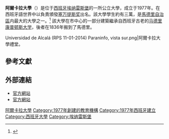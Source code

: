 {{Infobox university
|name           = 阿爾卡拉大學
|native_name    = Universidad de Alcalá
|image=Universidad-Alcala-180819.jpg
|established    = 1979年<ref name=Founded>{{cite journal|url=http://www.boe.es/boe/dias/1977/06/30/pdfs/A14660-14661.pdf|title=Real Decreto 1502/1977, de 10 de junio, sobre creación de una nueva Universidad de Madrid, con sede en Alcalá de Henares|journal=[[西班牙国家官方公报|BOE]]|date=1977-06-30|issue=155|pages=14660-1|language=es|access-date=2016-03-30|archive-date=2021-02-01|archive-url=https://web.archive.org/web/20210201233002/https://www.boe.es/boe/dias/1977/06/30/pdfs/A14660-14661.pdf|dead-url=no}}</ref>
|type           = [[公立大學|公立大學]]
|rector         = Dr. Fernando Galván
|city           = [[埃纳雷斯堡|埃纳雷斯堡]]
|state          = [[馬德里自治區|馬德里自治區]]
|country        = [[西班牙|西班牙]]
|students       = 22,836
|campus         = 都市
|affiliations   = [[Campus_Europae|Campus Europae]]
|faculty=1,616
|website        = [http://www.uah.es www.uah.es]
|endowment      = 1.6億歐元
|logo           = Universidad de Alcalá (2021) logotipo.png
}}

'''阿爾卡拉大學'''（{{lang-es|Universidad de Alcalá}}）是位于[[西班牙|西班牙]][[埃纳雷斯堡|埃纳雷斯堡]]的一所公立大學，成立于1977年。在西班牙語世界中以負責頒發[[塞万提斯奖|塞万提斯奖]]出名。該大學學生約有三萬，是[[馬德里自治區|馬德里自治區]]内最大的大學之一。<ref>{{cite web |title=Datos y cifras 2012/2013. University of Alcalá. UAH |url=https://portal.uah.es/portal/page/portal/servicio_comunicacion/sala_prensa/informacion_uah/datos_cifras/UAH%20cifras%202012-13.pdf |format=PDF |language=es |access-date=2016-03-30 |archive-date=2021-01-21 |archive-url=https://web.archive.org/web/20210121091634/https://portal.uah.es/portal/page/portal/servicio_comunicacion/sala_prensa/informacion_uah/datos_cifras/UAH%20cifras%202012-13.pdf |dead-url=no }}</ref> 該大學在市中心的一部分建築繼承自西班牙古老的[[马德里康普顿斯大学|马德里康普顿斯大学]]，後者在1836年搬到了馬德里。
<gallery>
Universidad de Alcalá (RPS 11-01-2014) Paraninfo, vista sur.png|阿爾卡拉大學禮堂。
</gallery>
==參考文獻==
{{Reflist}}

==外部連結==
{{Commons category|University of Alcalá}}
*[http://www.uah.es/ 官方網站]{{es}}
*[https://web.archive.org/web/20081209095649/http://www.uah.es/idiomas/ingles/ 官方網站]{{en}}

{{Coord|40.482536|-3.361151|region:ES_type:edu|display=title}}
{{西班牙大学|state=collapsed}}
{{Authority control}}
{{DEFAULTSORT:Alcala, University Of}}
[[Category:阿爾卡拉大學|]]
[[Category:1977年創建的教育機構|Category:1977年創建的教育機構]]
[[Category:1977年西班牙建立|Category:1977年西班牙建立]]
[[Category:西班牙大學|Category:西班牙大學]]
[[Category:埃纳雷斯堡|Category:埃纳雷斯堡]]